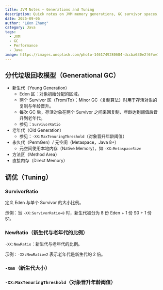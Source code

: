 ```yaml
---
title: JVM Notes — Generations and Tuning
description: Quick notes on JVM memory generations, GC survivor spaces, metaspace, and common tuning flags.
date: 2025-09-06
author: "Léon Zhang"
category: Java
tags:
  - JVM
  - GC
  - Performance
  - Java
image: https://images.unsplash.com/photo-1461749280684-dccba630e2f6?w=1200&h=600&fit=crop
---
```


## 分代垃圾回收模型（Generational GC）

- 新生代（Young Generation）
  - Eden 区：对象初始分配的区域。
  - 两个 Survivor 区（From/To）：Minor GC（复制算法）时用于存活对象的复制与年龄晋升。
  - 每次 GC 后，存活对象在两个 Survivor 之间来回复制，年龄达到阈值后晋升到老年代。
  - 参见：`SurvivorRatio`
- 老年代（Old Generation）
  - 参见：`-XX:MaxTenuringThreshold`（对象晋升年龄阈值）
- 永久代（PermGen）/ 元空间（Metaspace，Java 8+）
  - 元空间使用本地内存（Native Memory），如 `-XX:MetaspaceSize`
- 方法区（Method Area）
- 直接内存（Direct Memory）

## 调优（Tuning）

### SurvivorRatio
定义 Eden 与单个 Survivor 的大小比例。

示例：当 `-XX:SurvivorRatio=8` 时，新生代被分为 8 份 Eden + 1 份 S0 + 1 份 S1。

### NewRatio（新生代与老年代的比例）
`-XX:NewRatio`：新生代与老年代的比例。

示例：`-XX:NewRatio=2` 表示老年代是新生代的 2 倍。

### `-Xmn`（新生代大小）

### `-XX:MaxTenuringThreshold`（对象晋升年龄阈值）

